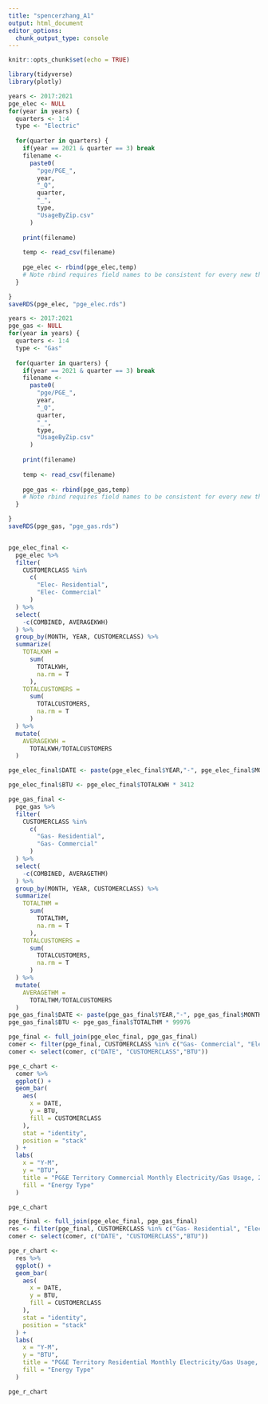 ```yaml
---
title: "spencerzhang_A1"
output: html_document
editor_options: 
  chunk_output_type: console
---
```


```r
knitr::opts_chunk$set(echo = TRUE)
```

```r
library(tidyverse)
library(plotly)
```

```r

years <- 2017:2021
pge_elec <- NULL
for(year in years) {
  quarters <- 1:4
  type <- "Electric"
  
  for(quarter in quarters) {
    if(year == 2021 & quarter == 3) break
    filename <- 
      paste0(
        "pge/PGE_",
        year,
        "_Q",
        quarter,
        "_",
        type,
        "UsageByZip.csv"
      )
  
    print(filename)
    
    temp <- read_csv(filename)
    
    pge_elec <- rbind(pge_elec,temp)
    # Note rbind requires field names to be consistent for every new thing that you add.
  }

}
saveRDS(pge_elec, "pge_elec.rds")
```

```r
years <- 2017:2021
pge_gas <- NULL
for(year in years) {
  quarters <- 1:4
  type <- "Gas"
  
  for(quarter in quarters) {
    if(year == 2021 & quarter == 3) break
    filename <- 
      paste0(
        "pge/PGE_",
        year,
        "_Q",
        quarter,
        "_",
        type,
        "UsageByZip.csv"
      )
  
    print(filename)
    
    temp <- read_csv(filename)
    
    pge_gas <- rbind(pge_gas,temp)
    # Note rbind requires field names to be consistent for every new thing that you add.
  }

}
saveRDS(pge_gas, "pge_gas.rds")
```
```r
```

```r
pge_elec_final <-
  pge_elec %>% 
  filter(
    CUSTOMERCLASS %in% 
      c(
        "Elec- Residential",
        "Elec- Commercial"
      )
  ) %>% 
  select(
    -c(COMBINED, AVERAGEKWH)
  ) %>%  
  group_by(MONTH, YEAR, CUSTOMERCLASS) %>% 
  summarize(
    TOTALKWH = 
      sum(
        TOTALKWH, 
        na.rm = T
      ),
    TOTALCUSTOMERS =
      sum(
        TOTALCUSTOMERS,
        na.rm = T
      )
  ) %>% 
  mutate(
    AVERAGEKWH =
      TOTALKWH/TOTALCUSTOMERS
  )

pge_elec_final$DATE <- paste(pge_elec_final$YEAR,"-", pge_elec_final$MONTH)

pge_elec_final$BTU <- pge_elec_final$TOTALKWH * 3412
```

```r
pge_gas_final <-
  pge_gas %>% 
  filter(
    CUSTOMERCLASS %in% 
      c(
        "Gas- Residential",
        "Gas- Commercial"
      )
  ) %>% 
  select(
    -c(COMBINED, AVERAGETHM)
  ) %>% 
  group_by(MONTH, YEAR, CUSTOMERCLASS) %>% 
  summarize(
    TOTALTHM = 
      sum(
        TOTALTHM, 
        na.rm = T
      ),
    TOTALCUSTOMERS =
      sum(
        TOTALCUSTOMERS,
        na.rm = T
      )
  ) %>% 
  mutate(
    AVERAGETHM =
      TOTALTHM/TOTALCUSTOMERS
  )
pge_gas_final$DATE <- paste(pge_gas_final$YEAR,"-", pge_gas_final$MONTH)
pge_gas_final$BTU <- pge_gas_final$TOTALTHM * 99976
```


```r
pge_final <- full_join(pge_elec_final, pge_gas_final)
comer <- filter(pge_final, CUSTOMERCLASS %in% c("Gas- Commercial", "Elec- Commercial"))
comer <- select(comer, c("DATE", "CUSTOMERCLASS","BTU"))

pge_c_chart <-
  comer %>% 
  ggplot() +
  geom_bar(
    aes(
      x = DATE,
      y = BTU,
      fill = CUSTOMERCLASS
    ),
    stat = "identity",
    position = "stack"
  ) +
  labs(
    x = "Y-M",
    y = "BTU",
    title = "PG&E Territory Commercial Monthly Electricity/Gas Usage, 2019",
    fill = "Energy Type"
  )
```

```r
pge_c_chart
```

```r
pge_final <- full_join(pge_elec_final, pge_gas_final)
res <- filter(pge_final, CUSTOMERCLASS %in% c("Gas- Residential", "Elec- Residential"))
comer <- select(comer, c("DATE", "CUSTOMERCLASS","BTU"))

pge_r_chart <-
  res %>% 
  ggplot() +
  geom_bar(
    aes(
      x = DATE,
      y = BTU,
      fill = CUSTOMERCLASS
    ),
    stat = "identity",
    position = "stack"
  ) +
  labs(
    x = "Y-M",
    y = "BTU",
    title = "PG&E Territory Residential Monthly Electricity/Gas Usage, 2019",
    fill = "Energy Type"
  )

```

```r
pge_r_chart
```

